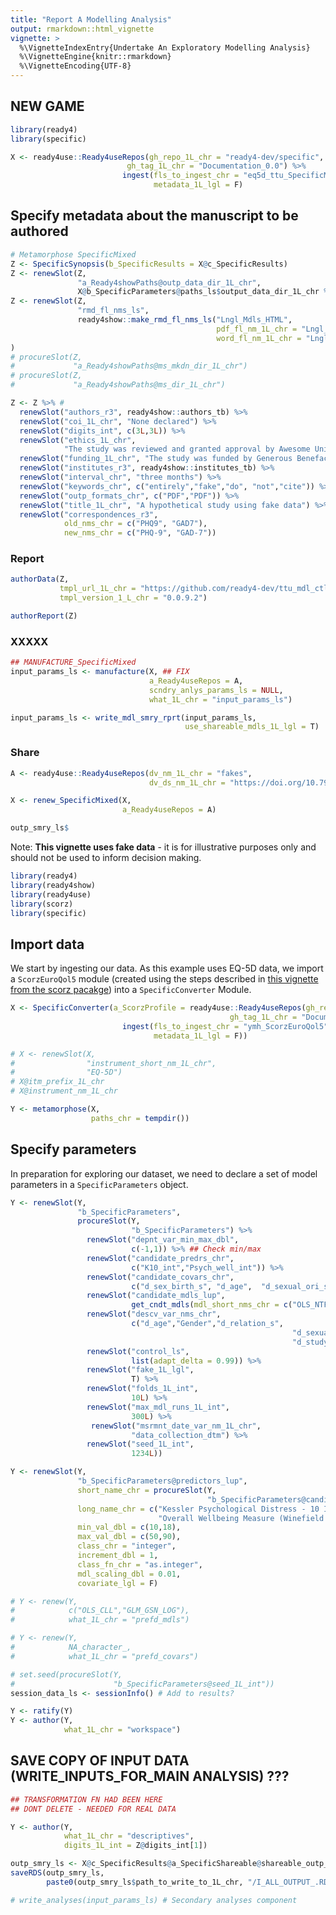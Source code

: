 ```yaml
---
title: "Report A Modelling Analysis"
output: rmarkdown::html_vignette
vignette: >
  %\VignetteIndexEntry{Undertake An Exploratory Modelling Analysis}
  %\VignetteEngine{knitr::rmarkdown}
  %\VignetteEncoding{UTF-8}
---
```


## NEW GAME
```r
library(ready4)
library(specific)
```

```r
X <- ready4use::Ready4useRepos(gh_repo_1L_chr = "ready4-dev/specific", 
                          gh_tag_1L_chr = "Documentation_0.0") %>%
                         ingest(fls_to_ingest_chr = "eq5d_ttu_SpecificMixed",
                                metadata_1L_lgl = F)
```

## Specify metadata about the manuscript to be authored
```r
# Metamorphose SpecificMixed
Z <- SpecificSynopsis(b_SpecificResults = X@c_SpecificResults)
Z <- renewSlot(Z,
               "a_Ready4showPaths@outp_data_dir_1L_chr",
               X@b_SpecificParameters@paths_ls$output_data_dir_1L_chr %>% stringi::stri_replace_last_regex("/Output",""))#X@paths_chr
Z <- renewSlot(Z,
               "rmd_fl_nms_ls",
               ready4show::make_rmd_fl_nms_ls("Lngl_Mdls_HTML",
                                              pdf_fl_nm_1L_chr = "Lngl_Mdls_PDF",
                                              word_fl_nm_1L_chr = "Lngl_Mdls_Word")
)
# procureSlot(Z,
#             "a_Ready4showPaths@ms_mkdn_dir_1L_chr")
# procureSlot(Z,
#             "a_Ready4showPaths@ms_dir_1L_chr")
```
<!-- Move this to later -->
```r
Z <- Z %>% # 
  renewSlot("authors_r3", ready4show::authors_tb) %>%
  renewSlot("coi_1L_chr", "None declared") %>%
  renewSlot("digits_int", c(3L,3L)) %>%
  renewSlot("ethics_1L_chr", 
            "The study was reviewed and granted approval by Awesome University's Human Research Ethics Committee (1111111.1).") %>%
  renewSlot("funding_1L_chr", "The study was funded by Generous Benefactor.") %>%
  renewSlot("institutes_r3", ready4show::institutes_tb) %>%
  renewSlot("interval_chr", "three months") %>%
  renewSlot("keywords_chr", c("entirely","fake","do", "not","cite")) %>%
  renewSlot("outp_formats_chr", c("PDF","PDF")) %>%
  renewSlot("title_1L_chr", "A hypothetical study using fake data") %>%
  renewSlot("correspondences_r3",
            old_nms_chr = c("PHQ9", "GAD7"),
            new_nms_chr = c("PHQ-9", "GAD-7"))
```
### Report

```r
authorData(Z,
           tmpl_url_1L_chr = "https://github.com/ready4-dev/ttu_mdl_ctlg",
           tmpl_version_1_L_chr = "0.0.9.2")
```
```r
authorReport(Z)
```

### XXXXX
```r
## MANUFACTURE_SpecificMixed
input_params_ls <- manufacture(X, ## FIX
                               a_Ready4useRepos = A,
                               scndry_anlys_params_ls = NULL,
                               what_1L_chr = "input_params_ls")
```
```r
input_params_ls <- write_mdl_smry_rprt(input_params_ls,
                                       use_shareable_mdls_1L_lgl = T)
```

### Share

```r
A <- ready4use::Ready4useRepos(dv_nm_1L_chr = "fakes",
                               dv_ds_nm_1L_chr = "https://doi.org/10.7910/DVN/GW7ZKC")
```
```r
X <- renew_SpecificMixed(X,
                         a_Ready4useRepos = A)
```




```r
outp_smry_ls$
```



Note: **This vignette uses fake data** - it is for illustrative purposes only and should not be used to inform decision making.

```r
library(ready4)
library(ready4show)
library(ready4use)
library(scorz)
library(specific)
```

## Import data

We start by ingesting our data. As this example uses EQ-5D data, we import a `ScorzEuroQol5` module (created using the steps described in [this vignette from the scorz pacakge](https://ready4-dev.github.io/scorz/articles/V_02.html))    into a `SpecificConverter` Module.

```r
X <- SpecificConverter(a_ScorzProfile = ready4use::Ready4useRepos(gh_repo_1L_chr = "ready4-dev/scorz", 
                                                 gh_tag_1L_chr = "Documentation_0.0") %>%
                         ingest(fls_to_ingest_chr = "ymh_ScorzEuroQol5",
                                metadata_1L_lgl = F))
```

```r
# X <- renewSlot(X,
#                "instrument_short_nm_1L_chr",
#                "EQ-5D")
# X@itm_prefix_1L_chr
# X@instrument_nm_1L_chr
```
```r
Y <- metamorphose(X,
                  paths_chr = tempdir())
```

## Specify parameters

In preparation for exploring our dataset, we need to declare a set of model parameters in a `SpecificParameters` object. 

```r
Y <- renewSlot(Y,
               "b_SpecificParameters",
               procureSlot(Y,
                           "b_SpecificParameters") %>%
                 renewSlot("depnt_var_min_max_dbl",
                           c(-1,1)) %>% ## Check min/max
                 renewSlot("candidate_predrs_chr",
                           c("K10_int","Psych_well_int")) %>%
                 renewSlot("candidate_covars_chr",
                           c("d_sex_birth_s", "d_age",  "d_sexual_ori_s", "d_studying_working")) %>%
                 renewSlot("candidate_mdls_lup",
                           get_cndt_mdls(mdl_short_nms_chr = c("OLS_NTF","OLS_CLL","GLM_GSN_LOG"))) %>%
                 renewSlot("descv_var_nms_chr",
                           c("d_age","Gender","d_relation_s",
                                                               "d_sexual_ori_s", "Region",
                                                               "d_studying_working")) %>% 
                 renewSlot("control_ls",
                           list(adapt_delta = 0.99)) %>%
                 renewSlot("fake_1L_lgl",
                           T) %>%
                 renewSlot("folds_1L_int",
                           10L) %>%
                 renewSlot("max_mdl_runs_1L_int",
                           300L) %>%
                  renewSlot("msrmnt_date_var_nm_1L_chr",
                           "data_collection_dtm") %>%
                 renewSlot("seed_1L_int",
                           1234L)) 
```

```r
Y <- renewSlot(Y, 
               "b_SpecificParameters@predictors_lup", 
               short_name_chr = procureSlot(Y,
                                            "b_SpecificParameters@candidate_predrs_chr"),
               long_name_chr = c("Kessler Psychological Distress - 10 Item Total Score",
                                 "Overall Wellbeing Measure (Winefield et al. 2012)"),
               min_val_dbl = c(10,18),
               max_val_dbl = c(50,90),
               class_chr = "integer",
               increment_dbl = 1,
               class_fn_chr = "as.integer",
               mdl_scaling_dbl = 0.01,
               covariate_lgl = F)
```


```r
# Y <- renew(Y,
#            c("OLS_CLL","GLM_GSN_LOG"),
#            what_1L_chr = "prefd_mdls")
```
```r
# Y <- renew(Y,
#            NA_character_,
#            what_1L_chr = "prefd_covars")
```
```r
# set.seed(procureSlot(Y,
#                      "b_SpecificParameters@seed_1L_int"))
session_data_ls <- sessionInfo() # Add to results?
```

```r
Y <- ratify(Y)
Y <- author(Y,
            what_1L_chr = "workspace")
```

## SAVE COPY OF INPUT DATA (WRITE_INPUTS_FOR_MAIN ANALYSIS) ???
```r
## TRANSFORMATION FN HAD BEEN HERE
## DONT DELETE - NEEDED FOR REAL DATA
```

```r
Y <- author(Y,
            what_1L_chr = "descriptives",
            digits_1L_int = Z@digits_int[1])

```



```r
outp_smry_ls <- X@c_SpecificResults@a_SpecificShareable@shareable_outp_ls
saveRDS(outp_smry_ls, 
        paste0(outp_smry_ls$path_to_write_to_1L_chr, "/I_ALL_OUTPUT_.RDS"))
```

```r
# write_analyses(input_params_ls) # Secondary analyses component

```

